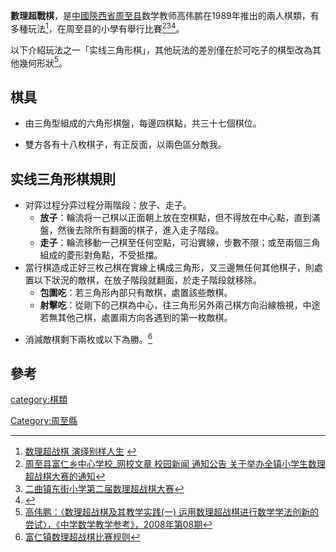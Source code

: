 '''數理超戰棋'''，是[[中國|中國]][[陝西省|陝西省]][[周至县|周至县]]数学教师高伟鹏在1989年推出的兩人棋類，有多種玩法<ref>[http://www.sxdaily.com.cn/data/wtttfy/20110718_88691008_3.htm 数理超战棋 演绎别样人生] {{webarchive|url=https://web.archive.org/web/20120520150708/http://www.sxdaily.com.cn/data/wtttfy/20110718_88691008_3.htm |date=2012-05-20 }}</ref>，在周至县的小學有舉行比賽<ref>[http://frxzxxx.30edu.com/news/1d2f771d-15d4-49f2-a7c9-4805e94786a2/3c69dc27-910a-4eb0-b3a7-04dc9660ed82.htm 周至县富仁乡中心学校_网校文章 校园新闻 通知公告 关于举办全镇小学生数理超战棋大赛的通知]{{dead link|date=2018年3月 |bot=InternetArchiveBot |fix-attempted=yes }}</ref><ref>[http://eqzzxxx.30edu.com/news/2685cc88-f407-49a8-b95e-3caebe9fe8ba/52f1aa61-b0a6-4bd8-bbe7-63425ac2fcde.htm 二曲镇东街小学第二届数理超战棋大赛]{{dead link|date=2018年3月 |bot=InternetArchiveBot |fix-attempted=yes }}</ref><ref>{{Cite web |url=http://news.cntv.cn/20110623/108727.shtml |title=陕西周至县推广数理超战棋提升学生智力开发 |access-date=2013-04-01 |archive-date=2016-03-04 |archive-url=https://web.archive.org/web/20160304205337/http://news.cntv.cn/20110623/108727.shtml |dead-url=no }}</ref>。

以下介紹玩法之一「实线三角形棋」，其他玩法的差別僅在於可吃子的棋型改為其他幾何形狀<ref>[http://mall.cnki.net/magazine/Article/ZSJC200808006.htm 高伟鹏：〈数理超战棋及其教学实践(一) 运用数理超战棋进行数学学法创新的尝试〉，《中学数学教学参考》，2008年第08期]</ref>。

==棋具==

*由三角型組成的六角形棋盤，每邊四棋點，共三十七個棋位。

*雙方各有十八枚棋子，有正反面，以兩色區分敵我。

==实线三角形棋規則==
*对弈过程分弈过程分兩階段：放子、走子。
**'''放子'''：輪流将一己棋以正面朝上放在空棋點，但不得放在中心點，直到滿盤，然後去除所有翻面的棋子，進入走子階段。
**'''走子'''：輪流移動一己棋至任何空點，可沿實線，步數不限；或至兩個三角組成的菱形對角點，不受抵擋。
*當行棋造成正好三枚己棋在實線上構成三角形，又三邊無任何其他棋子，則處置以下狀況的敵棋，在放子階段就翻面，於走子階段就移除。
**'''包圍吃'''：若三角形內部只有敵棋，處置該些敵棋。
**'''射擊吃'''：從剛下的己棋為中心，往三角形另外兩己棋方向沿線檢視，中途若無其他己棋，處置兩方向各遇到的第一枚敵棋。

*消減敵棋剩下兩枚或以下為勝。<ref>[http://frxzxxx.30edu.com/news/1d2f771d-15d4-49f2-a7c9-4805e94786a2/3d0910cf-88ee-46d5-9987-d3a299e8b8eb.htm 富仁镇数理超战棋比赛规则]{{dead link|date=2018年3月 |bot=InternetArchiveBot |fix-attempted=yes }}</ref>

==參考==
<div class="references-small">
<references/>
</div>

[[category:棋類|category:棋類]]
[[Category:周至縣|Category:周至縣]]